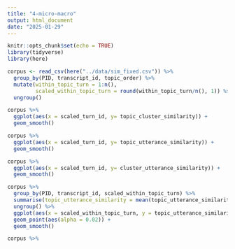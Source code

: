 ```yaml
---
title: "4-micro-macro"
output: html_document
date: "2025-01-29"
---
```


```r
knitr::opts_chunk$set(echo = TRUE)
library(tidyverse)
library(here)
```

```r
corpus <- read_csv(here("../data/sim_fixed.csv")) %>%
  group_by(PID, transcript_id, topic_order) %>%
  mutate(within_topic_turn = 1:n(),
         scaled_within_topic_turn = round(within_topic_turn/n(), 1)) %>%
  ungroup()
```



```r
corpus %>%
  ggplot(aes(x = scaled_turn_id, y= topic_cluster_similarity)) +
  geom_smooth()

corpus %>%
  ggplot(aes(x = scaled_turn_id, y= topic_utterance_similarity)) +
  geom_smooth()

corpus %>%
  ggplot(aes(x = scaled_turn_id, y= cluster_utterance_similarity)) +
  geom_smooth()

corpus %>%
  group_by(PID, transcript_id, scaled_within_topic_turn) %>%
  summarise(topic_utterance_similarity = mean(topic_utterance_similarity)) %>%
  ungroup() %>%
  ggplot(aes(x = scaled_within_topic_turn, y = topic_utterance_similarity)) +
  geom_point(aes(alpha = 0.02)) +
  geom_smooth()

```

```r
corpus %>%
  

```